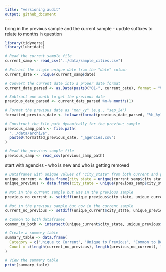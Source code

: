 ```yaml
---
title: "versioning audit"
output: github_document
---
```


bring in the previous sample and the current sample - update suffixes to relate to months in question
```r
library(tidyverse)
library(lubridate)

# Read the current sample file
current_samp <- read_csv("../data/sample_cities.csv")

# Extract the single unique date from the "date" column
current_date <- unique(current_samp$date)

# Convert the current date into a proper date format
current_date_parsed <- as.Date(paste0("01-", current_date), format = "%d-%b_%y")

# Subtract one month to get the previous date
previous_date_parsed <- current_date_parsed %m-% months(1)

# Format the previous date as "mon_yy" (e.g., "sep_24")
formatted_previous_date <- tolower(format(previous_date_parsed, "%b_%y"))

# Construct the file path dynamically for the previous sample
previous_samp_path <- file.path(
  "../data/archive",
  paste0(formatted_previous_date, "_agencies.csv")
)

# Read the previous sample file
previous_samp <- read_csv(previous_samp_path)
```
start with agencies - who is new and who is getting removed
```r
# Dataframes with unique values of "city_state" from both current and previous data
unique_current <- data.frame(city_state = unique(current_samp$city_state))
unique_previous <- data.frame(city_state = unique(previous_samp$city_state))

# Not in the current sample but was in the previous sample
previous_no_current <- setdiff(unique_previous$city_state, unique_current$city_state)

# Not in the previous sample but now in the current sample
current_no_previous <- setdiff(unique_current$city_state, unique_previous$city_state)

# Common to both dataframes
common_to_both <- intersect(unique_current$city_state, unique_previous$city_state)

# Create a summary table
summary_table <- data.frame(
  Category = c("Unique to Current", "Unique to Previous", "Common to Both"),
  Count = c(length(current_no_previous), length(previous_no_current), length(common_to_both))
)

# View the summary table
print(summary_table)
```
